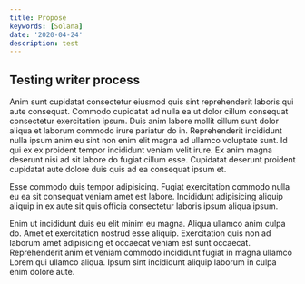 ```yaml
---
title: Propose
keywords: [Solana]
date: '2020-04-24'
description: test
---
```


## Testing writer process

Anim sunt cupidatat consectetur eiusmod quis sint reprehenderit laboris qui aute consequat. Commodo cupidatat ad nulla ea ut dolor cillum consequat consectetur exercitation ipsum. Duis anim labore mollit cillum sunt dolor aliqua et laborum commodo irure pariatur do in. Reprehenderit incididunt nulla ipsum anim eu sint non enim elit magna ad ullamco voluptate sunt. Id qui ex ex proident tempor incididunt veniam velit irure. Ex anim magna deserunt nisi ad sit labore do fugiat cillum esse. Cupidatat deserunt proident cupidatat aute dolore duis quis ad ea consequat ipsum et.

Esse commodo duis tempor adipisicing. Fugiat exercitation commodo nulla eu ea sit consequat veniam amet est labore. Incididunt adipisicing aliquip aliquip in ex aute sit quis officia consectetur laboris ipsum aliqua ipsum.

Enim ut incididunt duis eu elit minim eu magna. Aliqua ullamco anim culpa do. Amet et exercitation nostrud esse aliquip. Exercitation quis non ad laborum amet adipisicing et occaecat veniam est sunt occaecat. Reprehenderit anim et veniam commodo incididunt fugiat in magna ullamco Lorem qui ullamco aliqua. Ipsum sint incididunt aliquip laborum in culpa enim dolore aute.
